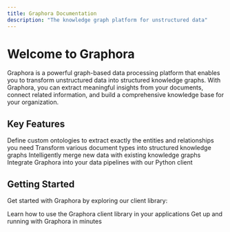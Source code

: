 ```yaml
---
title: Graphora Documentation
description: "The knowledge graph platform for unstructured data"
---
```


# Welcome to Graphora

Graphora is a powerful graph-based data processing platform that enables you to transform unstructured data into structured knowledge graphs. With Graphora, you can extract meaningful insights from your documents, connect related information, and build a comprehensive knowledge base for your organization.

## Key Features

<CardGroup cols={2}>
  <Card
    title="Ontology-Driven Extraction"
    icon="sitemap"
  >
    Define custom ontologies to extract exactly the entities and relationships you need
  </Card>
  <Card
    title="Document Processing"
    icon="file-lines"
  >
    Transform various document types into structured knowledge graphs
  </Card>
  <Card
    title="Graph Merging"
    icon="code-merge"
  >
    Intelligently merge new data with existing knowledge graphs
  </Card>
  <Card
    title="Python Client"
    icon="python"
  >
    Integrate Graphora into your data pipelines with our Python client
  </Card>
</CardGroup>

## Getting Started

Get started with Graphora by exploring our client library:

<CardGroup cols={2}>
  <Card
    title="Client Library"
    icon="book-open"
    href="/client/introduction"
  >
    Learn how to use the Graphora client library in your applications
  </Card>
  <Card
    title="Quickstart Guide"
    icon="bolt"
    href="/client/quickstart"
  >
    Get up and running with Graphora in minutes
  </Card>
</CardGroup>
